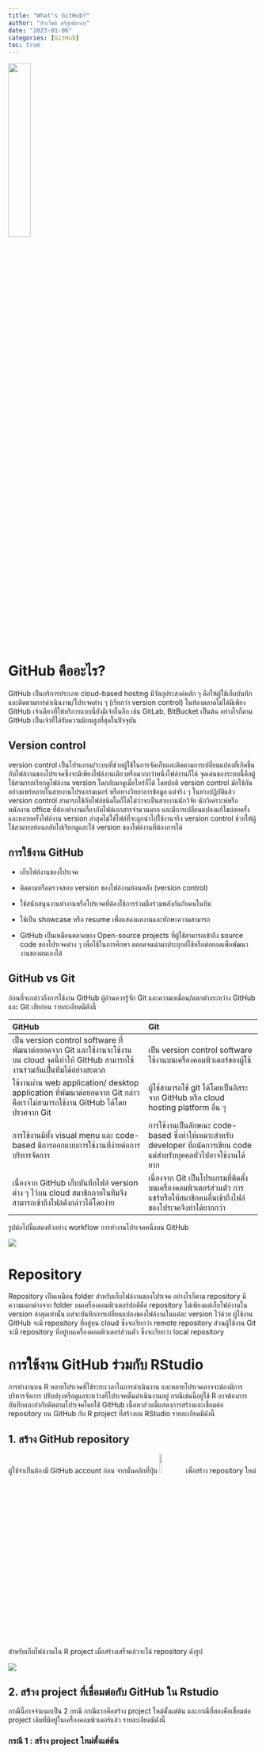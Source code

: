 ```yaml
---
title: "What's GitHub?"
author: "สิวะโชติ ศรีสุทธิยากร"
date: "2023-01-06"
categories: [GitHub]
toc: true
---
```


![](images/image-852484314.png){width="30%"}

# GitHub คืออะไร?

GitHub เป็นบริการประเภท cloud-based hosting มีวัตถุประสงค์หลัก ๆ คือให้ผู้ใช้เก็บบันทึกและติดตามการดำเนินงาน/โปรเจคต่าง ๆ (เรียกว่า version control) ในท้องตลาดไม่ได้มีเพียง GitHub เจ้าเดียวที่ให้บริการแบบนี้ยังมีเจ้าอื่นอีก เช่น GitLab, BitBucket เป็นต้น อย่างไรก็ตาม GitHub เป็นเจ้าที่ได้รับความนิยมสูงที่สุดในปัจจุบัน

## Version control

version control เป็นโปรแกรม/ระบบที่ช่วยผู้ใช้ในการจัดเก็บและติดตามการเปลี่ยนแปลงที่เกิดขึ้นกับไฟล์งานของโปรเจคซึ่งจะมีเพียงไฟล์งานเดียวหรือมากกว่าหนึ่งไฟล์งานก็ได้ จุดเด่นของระบบนี้คือผู้ใช้สามารถเรียกดูไฟล์งาน version ใดกลับมาดูเมื่อไหร่ก็ได้ โดยปกติ version control มักใช้กันอย่างแพร่หลายในสายงานโปรแกรมเมอร์ หรือทางวิทยาการข้อมูล แต่จริง ๆ ในทางปฏิบัติแล้ว version control สามารถใช้กับไฟล์ชนิดใดก็ได้ไม่ว่าจะเป็นสายงานนักวิจัย นักวิเคราะห์หรือพนักงาน office ที่ต้องทำงานเกี่ยวกับไฟล์เอกสารจำนวนมาก และมีการเปลี่ยนแปลงแก้ไขบ่อยครั้งและหลายครั้งไฟล์งาน version ล่าสุดไม่ใช่ไฟล์ที่จะถูกนำไปใช้งานจริง version control ช่วยให้ผู้ใช้สามารถย้อนกลับไปเรียกดูและใช้ version ของไฟล์งานที่ต้องการได้

## การใช้งาน GitHub

-   เก็บไฟล์งานของโปรเจค

-   ติดตามหรือตรวจสอบ version ของไฟล์งานย้อนหลัง (version control)

-   ใช้สนับสนุนงานทำงานหรือโปรเจคที่ต้องใช้การร่วมมือร่วมพลังกันกับคนในทีม

-   ใช้เป็น showcase หรือ resume เพื่อแสดงผลงานและทักษะความสามารถ

-   GitHub เป็นเหมือนตลาดของ Open-source projects ที่ผู้ใช้สามารถเข้าถึง source code ของโปรเจคต่าง ๆ เพื่อใช้ในการศึกษา ตลอดจนนำมาประยุกต์ใช้หรือต่อยอดเพื่อพัฒนางานของตนเองได้

## GitHub vs Git

ก่อนที่จะกล่าวถึงการใช้งาน GitHub ผู้อ่านควรรู้จัก Git และความเหมือน/แตกต่างระหว่าง GitHub และ Git เสียก่อน รายละเอียดมีดังนี้

| GitHub                                                                                                                 | Git                                                                                                  |
|:--------------------------------------|:--------------------------------|
| เป็น version control software ที่พัฒนาต่อยอดจาก Git และใช้งานจะใช้งานบน cloud จุดนี้ทำให้ GitHub สามารถใช้งานร่วมกันเป็นทีมได้อย่างสะดวก | เป็น version control software ใช้งานบนเครื่องคอมพิวเตอร์ของผู้ใช้                                             |
| ใช้งานผ่าน web application/ desktop application ที่พัฒนาต่อยอดจาก Git กล่าวคือเราไม่สามารถใช้งาน GitHub ได้โดยปราศจาก Git         | ผู้ใช้สามารถใช้ git ได้โดยเป็นอิสระจาก GitHub หรือ cloud hosting platform อื่น ๆ                               |
| การใช้งานมีทั้ง visual menu และ code-based มีการออกแบบการใช้งานที่ง่ายต่อการบริหารจัดการ                                           | การใช้งานเป็นลักษณะ code-based ซึ่งทำให้เหมาะสำหรับ developer ที่ถนัดการเขียน code แต่สำหรับบุคคลทั่วไปอาจใช้งานได้ยาก |
| เนื่องจาก GitHub เก็บบันทึกไฟล์ version ต่าง ๆ ไว้บน cloud สมาชิกภายในทีมจึงสามารถเข้าถึงไฟล์ดังกล่าวได้โดยง่าย                          | เนื่องจาก Git เป็นโปรแกรมที่ติดตั้งบนเครื่องคอมพิวเตอร์ส่วนตัว การแชร์หรือให้สมาชิกคนอื่นเข้าถึงไฟล์ของโปรเจคจึงทำได้ยากกว่า   |

รูปต่อไปนี้แสดงตัวอย่าง workflow การทำงานโปรเจคหนึ่งบน GitHub

![](images/image-437852868.png)

# Repository

Repository เป็นเหมือน folder สำหรับเก็บไฟล์งานของโปรเจค อย่างไรก็ตาม repository มีความแตกต่างจาก folder บนเครื่องคอมพิวเตอร์ปกติคือ repository ไม่เพียงแต่เก็บไฟล์งานใน version ล่าสุดเท่านั้น แต่จะบันทึกการเปลี่ยนแปลงของไฟล์งานในแต่ละ version ไว้ด้วย ผู้ใช้งาน GitHub จะมี repository ที่อยู่บน cloud ซึ่งจะเรียกว่า remote repository ส่วนผู้ใช้งาน Git จะมี repository ที่อยู่บนเครื่องคอมพิวเตอร์ส่วนตัว ซึ่งจะเรียกว่า local repository

# การใช้งาน GitHub ร่วมกับ RStudio

การทำงานบน R หลายโปรเจคที่ใช้ระยะเวลาในการดำเนินงาน และหลายโปรเจคอาจจะต้องมีการบริหารจัดการ ปรับปรุงหรือดูแลระหว่างที่โปรเจคนั้นดำเนินงานอยู่ กรณีเช่นนี้อยู่ใช้ R อาจต้องการบันทึกและกำกับติดตามโปรเจคโดยใช้ GitHub เนื้อหาส่วนนี้แสดงการสร้างและเชื่อมต่อ repository บน GitHub กับ R project ที่สร้างบน RStudio รายละเอียดมีดังนี้

## 1. สร้าง GitHub repository

ผู้ใช้จำเป็นต้องมี GitHub account ก่อน จากนั้นคลิกที่ปุ่ม ![](images/image-577434003.png){width="10%"} เพื่อสร้าง repository ใหม่สำหรับเก็บไฟล์งานใน R project เมื่อสร้างเสร็จแล้วจะได้ repository ดังรูป

![](images/image-1511933830.png)

## 2. สร้าง project ที่เชื่อมต่อกับ GitHub ใน Rstudio

กรณีนี้อาจจำแนกเป็น 2 กรณี กรณีแรกคือสร้าง project ใหม่ตั้งแต่ต้น และกรณีที่สองคือเชื่อมต่อ project เดิมที่มีอยู่ในเครื่องคอมพิวเตอร์แล้ว รายละเอียดมีดังนี้

### กรณี 1 : สร้าง project ใหม่ตั้งแต่ต้น
